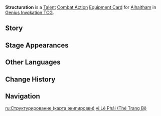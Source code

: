 {{About|the [[Genius Invokation TCG]] Equipment Card|[[Alhaitham]]'s Constellation 6|Structuration}}
{{Genius Invokation TCG Infobox
|title = Structuration
|id = 217061
|image = Structuration Equipment Card.png
|type = Equipment Card
|group = Talent;Combat Action
|character = Alhaitham
|skill = Particular Field: Fetters of Phenomena
|effect = '''Combat Action''': When your active character is '''Alhaitham''', equip this card.<br>After Alhaitham equips this card, immediately use '''[[Particular Field: Fetters of Phenomena (Character Card Skill)|Particular Field: Fetters of Phenomena]]''' once. <br>When your Alhaitham, who has this card equipped, uses Particular Field: Fetters of Phenomena, if the character consumes a Chisel-Light Mirror with at least 1 Duration (Rounds), then always attach Chisel-Light Mirror with 3 Duration (Rounds) and draw 1 card.
|matching = 3
|energy  = 2
|element = Dendro
|source1 = Achieve victory within 6 Rounds in [[Genius Invokation TCG/Stage/Alhaitham/Friendly Fracas|Friendly Fracas (Alhaitham)]]
|source2 = Win with less than 2 characters defeated in [[Genius Invokation TCG/Stage/Alhaitham/Friendly Fracas|Friendly Fracas (Alhaitham)]]
}}
'''Structuration''' is a [[Talent Card|Talent]] [[Combat Action Card|Combat Action]] [[Equipment Card]] for [[Alhaitham (Character Card)|Alhaitham]] in [[Genius Invokation TCG]].

==Story==
{{Description|"A process of elimination."|title=Alhaitham: Structuration}}

==Stage Appearances==
{{Genius Invokation TCG Stage Appearances}}

==Other Languages==
{{Other Languages|Transclude=Structuration}}

==Change History==
{{Change History|4.3}}

==Navigation==
{{Genius Invokation TCG Navbox|Equipment Card}}

[[ru:Структурирование (карта экипировки)]]
[[vi:Lẽ Phải (Thẻ Trang Bị)]]